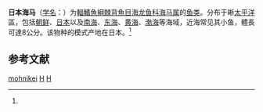 {{Speciesbox 
| taxon = Hippocampus mohnikei
| status = DD
| status_system = iucn3.1
| status_ref = <ref name=iucn>{{IUCN2008| assessors = Morgan, S. | year=2006 | id=41005 |title= Hippocampus mohnikei |downloaded=2009-4-15}}</ref>
| image = SangoT.jpg
| authority = Bleeker, 1853<ref name='id6977'>{{cite web| url =http://www.bioinfo.cn/db05/BjdwSpecies.php?action=view&id=6977| title =日本海马| work =中国动物物种编目数据库| publisher =中国科学院微生物研究所| author =中国科学院动物研究所| accessdate =2009-04-11| deadurl =yes| archiveurl =https://web.archive.org/web/20160305010724/http://www.bioinfo.cn/db05/BjdwSpecies.php?action=view&id=6977| archivedate =2016-03-05}}</ref>
| synonyms = *''Hippocampus japonicus''<br /><small>Kaup, 1856</small>
*''Hippocampus monckei''<br /><small>Bleeker, 1853</small>
*''Hippocampus monickei''<br /><small>Bleeker, 1853</small>
*''Hippocampus monikei''<br /><small>Bleeker, 1853</small>
}}

'''日本海马'''（[[学名|学名]]：{{lang|la|''Hippocampus mohnikei''}}）为[[輻鰭魚綱|輻鰭魚綱]][[棘背魚目|棘背魚目]][[海龙鱼科|海龙鱼科]][[海马属|海马属]]的[[鱼类|鱼类]]。分布于晰[[太平洋|太平洋]]區，包括[[朝鲜|朝鲜]]、[[日本|日本]]以及[[南海|南海]]、[[东海|东海]]、[[黄海|黄海]]、[[渤海|渤海]]等海域，近海常见其小鱼，體長可達8公分。该物种的模式产地在日本。<ref name='id6977'/>

== 参考文献 ==
{{reflist}}

{{Taxonbar|from=Q2065448}}

[[Category:海马属|mohnikei]]
[[Category:IUCN红色名录数据缺乏物种|H]]
[[Category:1853年描述的鱼类|H]]
{{animal-stub}}